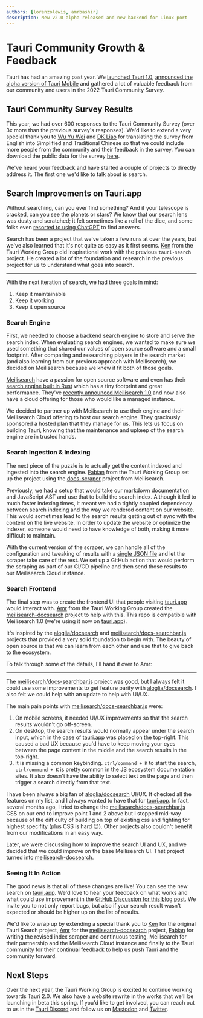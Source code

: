 ```yaml
---
authors: [lorenzolewis, amrbashir]
description: New v2.0 alpha released and new backend for Linux port
---
```


# Tauri Community Growth & Feedback

Tauri has had an amazing past year. We [launched Tauri 1.0](https://tauri.app/blog/2022/06/19/tauri-1-0/), [announced the alpha version of Tauri Mobile](https://tauri.app/blog/2022/12/09/tauri-mobile-alpha) and gathered a lot of valuable feedback from our community and users in the 2022 Tauri Community Survey.

<!-- truncate -->

## Tauri Community Survey Results

This year, we had over 600 responses to the Tauri Community Survey (over 3x more than the previous survey's responses). We'd like to extend a very special thank you to [Wu Yu Wei](https://github.com/wusyong) and [DK Liao](https://github.com/dklassic) for translating the survey from English into Simplified and Traditional Chinese so that we could include more people from the community and their feedback in the survey. You can download the public data for the survey [here](/tauri-community-survey-2022-data.csv).

We've heard your feedback and have started a couple of projects to directly address it. The first one we'd like to talk about is search.

## Search Improvements on Tauri.app

Without searching, can you ever find something? And if your telescope is cracked, can you see the planets or stars? We know that our search lens was dusty and scratched; it felt sometimes like a roll of the dice, and some folks even [resorted to using ChatGPT](https://twitter.com/danielcroe/status/1619703406482059265) to find answers.

Search has been a project that we've taken a few runs at over the years, but we've also learned that it's not quite as easy as it first seems. [Ken](https://github.com/yankeeinlondon) from the Tauri Working Group did inspirational work with the previous `tauri-search` project. He created a lot of the foundation and research in the previous project for us to understand what goes into search.

---

With the next iteration of search, we had three goals in mind:

1. Keep it maintainable
2. Keep it working
3. Keep it open source

### Search Engine

First, we needed to choose a backend search engine to store and serve the search index. When evaluating search engines, we wanted to make sure we used something that shared our values of open source software and a small footprint. After comparing and researching players in the search market (and also learning from our previous approach with Meilisearch), we decided on Meilisearch because we knew it fit both of those goals.

[Meilisearch](https://www.meilisearch.com) have a passion for open source software and even has their [search engine built in Rust](https://github.com/meilisearch/meilisearch) which has a tiny footprint and great performance. They've [recently announced Meilisearch 1.0](https://blog.meilisearch.com/v1-enterprise-ready-stable/) and now also have a cloud offering for those who would like a managed instance.

We decided to partner up with Meilisearch to use their engine and their Meilisearch Cloud offering to host our search engine. They graciously sponsored a hosted plan that they manage for us. This lets us focus on building Tauri, knowing that the maintenance and upkeep of the search engine are in trusted hands.

### Search Ingestion & Indexing

The next piece of the puzzle is to actually get the content indexed and ingested into the search engine. [Fabian](https://github.com/FabianLars) from the Tauri Working Group set up the project using the [docs-scraper](https://github.com/meilisearch/docs-scraper) project from Meilisearch.

Previously, we had a setup that would take our markdown documentation and JavaScript AST and use that to build the search index. Although it led to much faster indexing times, it meant we had a tightly coupled dependency between search indexing and the way we rendered content on our website. This would sometimes lead to the search results getting out of sync with the content on the live website. In order to update the website or optimize the indexer, someone would need to have knowledge of both, making it more difficult to maintain.

With the current version of the scraper, we can handle all of the configuration and tweaking of results with a [single JSON file](https://github.com/tauri-apps/tauri-docs/blob/dev/scraper.json) and let the scraper take care of the rest. We set up a GitHub action that would perform the scraping as part of our CI/CD pipeline and then send those results to our Meilisearch Cloud instance.

### Search Frontend

The final step was to create the frontend UI that people visiting [tauri.app](https://tauri.app) would interact with. [Amr](https://github.com/amrbashir) from the Tauri Working Group created the [meilisearch-docsearch](https://github.com/tauri-apps/meilisearch-docsearch) project to help with this. This repo is compatible with Meilisearch 1.0 (we're using it now on [tauri.app](https://tauri.app)).

It's inspired by the [aloglia/docsearch](https://github.com/algolia/docsearch/) and [meilisearch/docs-searchbar.js](https://github.com/meilisearch/docs-searchbar.js/) projects that provided a very solid foundation to begin with. The beauty of open source is that we can learn from each other and use that to give back to the ecosystem.

To talk through some of the details, I'll hand it over to Amr:

---

The [meilisearch/docs-searchbar.js](https://github.com/meilisearch/docs-searchbar.js/) project was good, but I always felt it could use some improvements to get feature parity with [aloglia/docsearch](https://github.com/algolia/docsearch/). I also felt we could help with an update to help with UI/UX.

The main pain points with [meilisearch/docs-searchbar.js](https://github.com/meilisearch/docs-searchbar.js/) were:

1. On mobile screens, it needed UI/UX improvements so that the search results wouldn't go off-screen.
2. On desktop, the search results would normally appear under the search input, which in the case of [tauri.app](https://tauri.app) was placed on the top-right. This caused a bad UX because you'd have to keep moving your eyes between the page content in the middle and the search results in the top-right.
3. It is missing a common keybinding. `ctrl/command + K` to start the search, `ctrl/command + K` is pretty common in the JS ecosystem documentation sites. It also doesn't have the ability to select text on the page and then trigger a search directly from that text.

I have been always a big fan of [aloglia/docsearch](https://github.com/algolia/docsearch/) UI/UX. It checked all the features on my list, and I always wanted to have that for [tauri.app](https://tauri.app). In fact, several months ago, I tried to change the [meilisearch/docs-searchbar.js](https://github.com/meilisearch/docs-searchbar.js/) CSS on our end to improve point 1 and 2 above but I stopped mid-way because of the difficulty of building on top of existing css and fighting for highest specifity (plus CSS is hard :wink:). Other projects also couldn't benefit from our modifications in an easy way.

Later, we were discussing how to improve the search UI and UX, and we decided that we could improve on the base Meilisearch UI. That project turned into [meilisearch-docsearch](https://github.com/tauri-apps/meilisearch-docsearch).

### Seeing It In Action

The good news is that all of these changes are live! You can see the new search on [tauri.app](https://tauri.app). We'd love to hear your feedback on what works and what could use improvement in the [GitHub Discussion for this blog post](#). We invite you to not only report bugs, but also if your search result wasn't expected or should be higher up on the list of results.

We'd like to wrap up by extending a special thank you to [Ken](https://github.com/yankeeinlondon) for the original Tauri Search project, [Amr](https://github.com/amrbashir) for the [meilisearch-docsearch](https://github.com/tauri-apps/meilisearch-docsearch) project, [Fabian](https://github.com/FabianLars) for writing the revised index scraper and continuous testing, Meilisearch for their partnership and the Meilisearch Cloud instance and finally to the Tauri community for their continual feedback to help us push Tauri and the community forward.

## Next Steps

Over the next year, the Tauri Working Group is excited to continue working towards Tauri 2.0. We also have a website rewrite in the works that we'll be launching in beta this spring. If you'd like to get involved, you can reach out to us in the [Tauri Discord](https://discord.com/invite/tauri) and follow us on [Mastodon](https://fosstodon.org/@TauriApps) and [Twitter](https://twitter.com/TauriApps).
